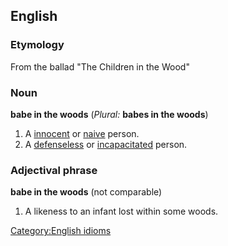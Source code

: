 ==English==
<!--===Pronunciation===-->
===Etymology===
From the ballad "The Children in the Wood"

===Noun===
'''babe in the woods''' (''Plural:'' '''babes in the woods''')

# A [[innocent]] or [[naive]] person.
# A [[defenseless]] or [[incapacitated]] person.

===Adjectival phrase===
'''babe in the woods''' (not comparable)

# A likeness to an infant lost within some woods.

[[Category:English idioms]]